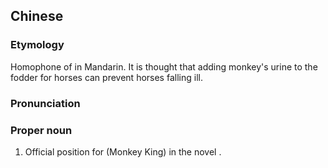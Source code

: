 {{also|弼马温}}
==Chinese==
{{zh-forms|s=弼马温}}

===Etymology===
Homophone of {{zh-l|避馬瘟|to prevent horse's disease}} in Mandarin. It is thought that adding monkey's urine to the fodder for horses can prevent horses falling ill.

===Pronunciation===
{{zh-pron
|m=Bìmǎwēn
|cat=pn
}}

===Proper noun===
{{zh-proper noun}}

# Official position for {{w|Sun Wukong}} (Monkey King) in the novel ''{{w|Journey to the West}}''.